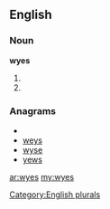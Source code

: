 ==English==

===Noun===
'''wyes'''

# {{plural of|[[wye]]}}
# {{plural of|[[wy]]}}

===Anagrams===
* {{alphagram|eswy}}
* [[weys#English|weys]]
* [[wyse#English|wyse]]
* [[yews#English|yews]]

[[Category:English plurals]]

[[ar:wyes]]
[[my:wyes]]